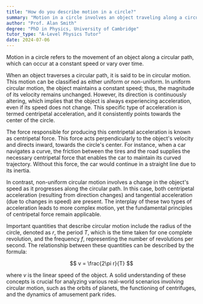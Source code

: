 ```yaml
---
title: "How do you describe motion in a circle?"
summary: "Motion in a circle involves an object traveling along a circular path, which can occur at a constant speed or with varying speed."
author: "Prof. Alan Smith"
degree: "PhD in Physics, University of Cambridge"
tutor_type: "A-Level Physics Tutor"
date: 2024-07-06
---
```


Motion in a circle refers to the movement of an object along a circular path, which can occur at a constant speed or vary over time.

When an object traverses a circular path, it is said to be in circular motion. This motion can be classified as either uniform or non-uniform. In uniform circular motion, the object maintains a constant speed; thus, the magnitude of its velocity remains unchanged. However, its direction is continuously altering, which implies that the object is always experiencing acceleration, even if its speed does not change. This specific type of acceleration is termed centripetal acceleration, and it consistently points towards the center of the circle.

The force responsible for producing this centripetal acceleration is known as centripetal force. This force acts perpendicularly to the object's velocity and directs inward, towards the circle's center. For instance, when a car navigates a curve, the friction between the tires and the road supplies the necessary centripetal force that enables the car to maintain its curved trajectory. Without this force, the car would continue in a straight line due to its inertia.

In contrast, non-uniform circular motion involves a change in the object's speed as it progresses along the circular path. In this case, both centripetal acceleration (resulting from direction changes) and tangential acceleration (due to changes in speed) are present. The interplay of these two types of acceleration leads to more complex motion, yet the fundamental principles of centripetal force remain applicable.

Important quantities that describe circular motion include the radius of the circle, denoted as $r$, the period $T$, which is the time taken for one complete revolution, and the frequency $f$, representing the number of revolutions per second. The relationship between these quantities can be described by the formula:

$$ v = \frac{2\pi r}{T} $$

where $v$ is the linear speed of the object. A solid understanding of these concepts is crucial for analyzing various real-world scenarios involving circular motion, such as the orbits of planets, the functioning of centrifuges, and the dynamics of amusement park rides.
    
